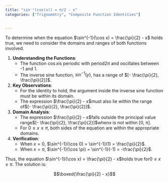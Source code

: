 ```yaml
---
title: "sin⁻¹(cos(x)) = π/2 - x"
categories: ["Trignometry", "Composite Function Identities"]


---
```




To determine when the equation $\sin^{-1}(\cos x) = \frac{\pi}{2} - x$ holds true, we need to consider the domains and ranges of both functions involved.

1. **Understanding the Functions**:
   - The function $\cos x$is periodic with period$2\pi$ and oscillates between -1 and 1.
   - The inverse sine function, $\sin^{-1}(y)$, has a range of $[- \frac{\pi}{2}, \frac{\pi}{2}]$.

2. **Key Observations**:
   - For the identity to hold, the argument inside the inverse sine function must be within its domain.
   - The expression $\frac{\pi}{2} - x$must also lie within the range of$[- \frac{\pi}{2}, \frac{\pi}{2}]$.

3. **Domain Analysis**:
   - The expression $\frac{\pi}{2} - x$falls outside the principal value range$[- \frac{\pi}{2}, \frac{\pi}{2}]$when$x$ is not within [0, π].
   - For $0 \leq x \leq \pi$, both sides of the equation are within the appropriate domains.

4. **Verification**:
   - When $x = 0$, $\sin^{-1}(\cos 0) = \sin^{-1}(1) = \frac{\pi}{2}$.
   - When $x = \pi$, $\sin^{-1}(\cos \pi) = \sin^{-1}(-1) = -\frac{\pi}{2}$.

Thus, the equation $\sin^{-1}(\cos x) = \frac{\pi}{2} - x$holds true for$0 \leq x \leq \pi$. The solution is:

$$\boxed{\frac{\pi}{2} - x}$$
